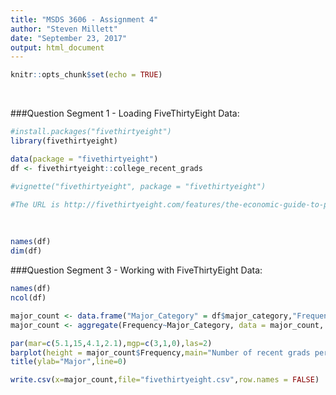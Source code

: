 ```yaml
---
title: "MSDS 3606 - Assignment 4"
author: "Steven Millett"
date: "September 23, 2017"
output: html_document
---
```


```r
knitr::opts_chunk$set(echo = TRUE)
```



 



<!-- This is section is the data summary portion where you are analyzing data downloaded from the internet about titanic data. -->
<br/>


###Question Segment 1 - Loading FiveThirtyEight Data:
<br/>
<!--This block is to install and load the fivethirtyeightpackge  -->
```r
#install.packages("fivethirtyeight")
library(fivethirtyeight)

```

<!--  -->
```r
data(package = "fivethirtyeight")
df <- fivethirtyeight::college_recent_grads

```


<!-- -->
```r
#vignette("fivethirtyeight", package = "fivethirtyeight")

#The URL is http://fivethirtyeight.com/features/the-economic-guide-to-picking-a-college-major/
```


<br/>

```r
names(df)
dim(df)

```
###Question Segment 3 - Working with FiveThirtyEight Data:

<!--   -->
```r
names(df)
ncol(df)

```

<!--  -->
```r
major_count <- data.frame("Major_Category" = df$major_category,"Frequency"=1)
major_count <- aggregate(Frequency~Major_Category, data = major_count, sum)
```


<!--   -->
```r
par(mar=c(5.1,15,4.1,2.1),mgp=c(3,1,0),las=2)
barplot(height = major_count$Frequency,main="Number of recent grads per major", names.arg = major_count$Major_Category, xlab = "Frequency", horiz=TRUE, col="blue")
title(ylab="Major",line=0)
```

<!-- This function improves upon the last one by formatting the output to have only 2 digits -->
```r
write.csv(x=major_count,file="fivethirtyeight.csv",row.names = FALSE)

```

<!-- This calls the function we created against the dataset dfsleep -->
```r


```